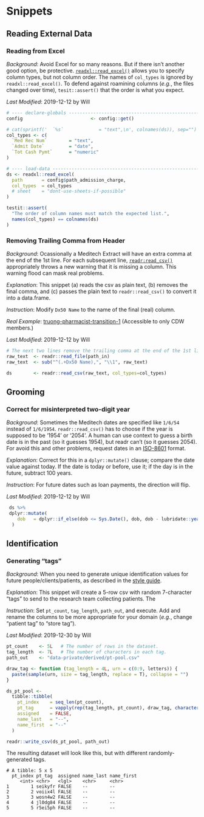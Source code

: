 Snippets {#snippets}
====================================


Reading External Data
------------------------------------

### Reading from Excel

*Background*: Avoid Excel for so many reasons.  But if there isn't another good option, be protective.  [`readxl::read_excel()`](https://readxl.tidyverse.org/reference/read_excel.html) allows you to specify column types, but not column order.  The names of `col_types` is ignored by `readxl::read_excel()`.  To defend against roamining columns (*e.g.*, the files changed over time), `tesit::assert()` that the order is what you expect. 

*Last Modified*: 2019-12-12 by Will

```r
# ---- declare-globals ---------------------------------------------------------
config                         <- config::get()

# cat(sprintf('  `%s`             = "text",\n', colnames(ds)), sep="") # 'text' by default --then change where appropriate.
col_types <- c(
  `Med Rec Num`        = "text",
  `Admit Date`         = "date",
  `Tot Cash Pymt`      = "numeric"
)

# ---- load-data ---------------------------------------------------------------
ds <- readxl::read_excel(
  path       = config$path_admission_charge,
  col_types  = col_types
  # sheet    = "dont-use-sheets-if-possible"
)

testit::assert(
  "The order of column names must match the expected list.",
  names(col_types) == colnames(ds)
)
```

### Removing Trailing Comma from Header

*Background*: Ocassionally a Meditech Extract will have an extra comma at the end of the 1st line.  For each subsequent line, [`readr:read_csv()`](https://readr.tidyverse.org/reference/read_delim.html) appropriately throws a new warning that it is missing a column.  This warning flood can mask real problems.

*Explanation*: This snippet (a) reads the csv as plain text, (b) removes the final comma, and (c) passes the plain text to `readr::read_csv()` to convert it into a data.frame.

*Instruction*: Modify `Dx50 Name` to the name of the final (real) column.

*Real Example*: [truong-pharmacist-transition-1](https://github.com/OuhscBbmc/truong-pharmacist-transition-1/blob/eec6d7eb8aaa9e3df52dafb826dbc53aaf515c63/manipulation/ellis/dx-ellis.R#L158-L162) (Accessible to only CDW members.)

*Last Modified*: 2019-12-12 by Will

```r
# The next two lines remove the trailing comma at the end of the 1st line.
raw_text  <- readr::read_file(path_in)
raw_text  <- sub("^(.+Dx50 Name),", "\\1", raw_text)

ds        <- readr::read_csv(raw_text, col_types=col_types)
```


Grooming
------------------------------------

### Correct for misinterpreted two-digit year

*Background*: Sometimes the Meditech dates are specified like `1/6/54` instead of `1/6/1954`.  `readr::read_csv()` has to choose if the year is supposed to be '1954' or '2054'.  A human can use context to guess a birth date is in the past (so it guesses 1954), but readr can't (so it guesses 2054).  For avoid this and other problems, request dates in an [ISO-8601](https://www.explainxkcd.com/wiki/index.php/1179:_ISO_8601) format.

*Explanation*: Correct for this in a `dplyr::mutate()` clause; compare the date value against today.  If the date is today or before, use it; if the day is in the future, subtract 100 years.  

*Instruction*: For future dates such as loan payments, the direction will flip.

*Last Modified*: 2019-12-12 by Will

```r
 ds %>%
 dplyr::mutate(
    dob   = dplyr::if_else(dob <= Sys.Date(), dob, dob - lubridate::years(100))
  )
```

Identification
------------------------------------

### Generating "tags" {#snippet-tag}

*Background*: When you need to generate unique identification values for future people/clients/patients, as described in the [style guide](#style-number).

*Explanation*: This snippet will create a 5-row csv with random 7-character "tags" to send to the research team collecting patients.  The

*Instruction*: Set `pt_count`, `tag_length`, `path_out`, and execute.  Add and rename the columns to be more appropriate for your domain (*e.g.*, change "patient tag" to "store tag").

*Last Modified*: 2019-12-30 by Will

```r
pt_count    <- 5L   # The number of rows in the dataset.
tag_length  <- 7L   # The number of characters in each tag.
path_out    <- "data-private/derived/pt-pool.csv"

draw_tag <- function (tag_length = 4L, urn = c(0:9, letters)) {
  paste(sample(urn, size = tag_length, replace = T), collapse = "")
}

ds_pt_pool <- 
  tibble::tibble(
    pt_index    = seq_len(pt_count),
    pt_tag      = vapply(rep(tag_length, pt_count), draw_tag, character(1)),
    assigned    = FALSE,
    name_last   = "--",
    name_first  = "--"
  )

readr::write_csv(ds_pt_pool, path_out)
```

The resulting dataset will look like this, but with different randomly-generated tags.

```csv
# A tibble: 5 x 5
  pt_index pt_tag  assigned name_last name_first
     <int> <chr>   <lgl>    <chr>     <chr>     
1        1 seikyfr FALSE    --        --        
2        2 voiix4l FALSE    --        --        
3        3 wosn4w2 FALSE    --        --        
4        4 jl0dg84 FALSE    --        --        
5        5 r5ei5ph FALSE    --        --        
```
